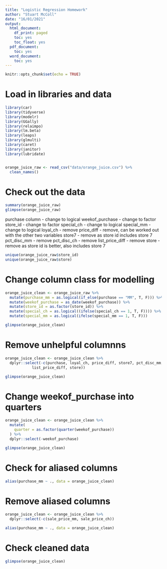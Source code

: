 ```yaml
---
title: "Logistic Regression Homework"
author: "Stuart McColl"
date: "16/01/2021"
output:
  html_document:
    df_print: paged
    toc: yes
    toc_float: yes
  pdf_document:
    toc: yes
  word_document:
    toc: yes
---
```


```r
knitr::opts_chunk$set(echo = TRUE)
```


# Load in libraries and data

```r

library(car)
library(tidyverse)
library(modelr)
library(GGally)
library(relaimpo)
library(lm.beta)
library(leaps)
library(glmulti)
library(caret)
library(janitor)
library(lubridate)


orange_juice_raw <- read_csv("data/orange_juice.csv") %>% 
  clean_names()

```

# Check out the data

```r

summary(orange_juice_raw)
glimpse(orange_juice_raw)

```

purchase column - change to logical
weekof_purchase - change to factor
store_id - change to factor
special_ch - change to logical
special_mm - change to logical
loyal_ch - remove
price_diff - remove, can be worked out with the other two variables
store7 - remove as store id includes store 7 
pct_disc_mm - remove
pct_disc_ch - remove
list_price_diff - remove
store - remove as store id is better, also includes store 7

```r

unique(orange_juice_raw$store_id)
unique(orange_juice_raw$store)


```


# Change column class for modelling

```r

orange_juice_clean <- orange_juice_raw %>% 
  mutate(purchase_mm = as.logical(if_else(purchase == "MM", T, F))) %>% 
  mutate(weekof_purchase = as_date(weekof_purchase)) %>% 
  mutate(store_id = as.factor(store_id)) %>% 
  mutate(special_ch = as.logical((ifelse(special_ch == 1, T, F)))) %>% 
  mutate(special_mm = as.logical(ifelse(special_mm == 1, T, F)))

glimpse(orange_juice_clean)


```

# Remove unhelpful columnns

```r

orange_juice_clean <- orange_juice_clean %>% 
  dplyr::select(-c(purchase, loyal_ch, price_diff, store7, pct_disc_mm, pct_disc_ch, 
            list_price_diff, store))

glimpse(orange_juice_clean)

```


# Change weekof_purchase into quarters

```r

orange_juice_clean <- orange_juice_clean %>% 
  mutate(
    quarter = as.factor(quarter(weekof_purchase))
  ) %>% 
  dplyr::select(-weekof_purchase)

glimpse(orange_juice_clean)


```


# Check for aliased columns

```r

alias(purchase_mm ~ ., data = orange_juice_clean)

```

# Remove aliased columns

```r

orange_juice_clean <- orange_juice_clean %>% 
  dplyr::select(-c(sale_price_mm, sale_price_ch))

alias(purchase_mm ~ ., data = orange_juice_clean)

```

# Check cleaned data

```r

glimpse(orange_juice_clean)

```















